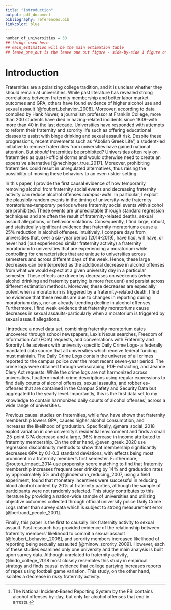 ```yaml
---
title: "Introduction"
output: pdf_document
bibliography: references.bib
linkcolor: blue
---
```

```r
number_of_universities = 53
## things used here
## main_estimation will be the main estimation table
## leave_one_out is the leave one out figure - side-by-side 1 figure only. 
```


# Introduction

Fraternities are a polarizing college tradition, and it is unclear whether they should remain at universities. While past literature has revealed strong correlations between fraternity membership and better labor market outcomes and GPA, others have found evidence of higher alcohol use and sexual assault [@foubert_behavior_2008]. Moreover, according to data compiled by Hank Nuwer, a journalism professor at Franklin College, more than 200 students have died in hazing-related incidents since 1838--with more than 40 in the last decade. Universities have responded with attempts to reform their fraternity and sorority life such as offering educational classes to assist with binge drinking and sexual assault risk. Despite these progressions, recent movements such as "Abolish Greek Life", a student-led initiative to remove fraternities from universities have gained national attention. But *should* fraternities be prohibited? Universities often rely on fraternities as quasi-official dorms and would otherwise need to create an expensive alternative [@hechinger_true_2017]. Moreover, prohibiting fraternities could result in unregulated alternatives, thus raising the possibility of moving these behaviors to an even riskier setting. 

In this paper, I provide the first causal evidence of how temporarily removing alcohol from fraternity social events and decreasing fraternity activity can reduce alcohol offenses *campus-wide*. In particular, I exploit the plausibly random events in the timing of university-wide fraternity moratoriums--temporary periods where fraternity social events with alcohol are prohibited. These events are unpredictable through standard regression techniques and are often the result of fraternity-related deaths, sexual assault allegations, or behavior violations. Consequently, I find large, robust, and statistically significant evidence that fraternity moratoriums cause a 25% reduction in alcohol offenses. Intuitively, I compare days from universities that, over a six-year period (2014-2019), have had, will have, or never had (but experienced similar fraternity activity) a fraternity moratorium to universities that are experiencing a moratorium while controlling for characteristics that are unique to universities across semesters and across different days of the week. Hence, these large decreases can be interpreted as the additional decrease in alcohol offenses from what we would expect at a given university day in a particular semester. These effects are driven by decreases on weekends (when alcohol drinking and fraternity partying is more frequent) and persist across different estimation methods. Moreover, these decreases are especially potent when a moratorium is triggered by a fraternity-related death. I find no evidence that these results are due to changes in reporting during moratorium days, nor an already-trending decline in alcohol offenses. Furthermore, I find weak evidence that fraternity moratoriums cause decreases in sexual assaults-particularly when a moratorium is triggered by sexual assault allegations. 


I introduce a novel data set, combining fraternity moratorium dates uncovered through school newspapers, Lexis Nexus searches, Freedom of Information Act (FOIA) requests, and conversations with Fraternity and Sorority Life advisers with university-specific Daily Crime Logs- a federally mandated data source that all universities which receive federal funding must maintain. The Daily Crime Logs contain the universe of all crimes reported to the campus police over the most recent seven-year period. The crime logs were obtained through webscraping, PDF extracting, and Jeanne Clery Act requests.  While the crime logs are not harmonized across universities, I pattern-match crime descriptions using regular expressions to find daily counts of alcohol offenses, sexual assaults, and robberies--offenses that are contained in the Campus Safety and Security Data but aggregated to the yearly level. Importantly, this is the first data set to my knowledge to contain harmonized daily counts of alcohol offenses^[The National Incident-Based Reporting System by the FBI contains alcohol offenses by-day, but only for alcohol offenses that end in arrests.] across a wide range of universities.


Previous causal studies on fraternities, while few, have shown that fraternity membership lowers GPA, causes higher alcohol consumption, and increases the likelihood of graduation. Specifically, @mara_social_2018 exploit variation in one university's residential environment and finds a small .25-point GPA decrease and a large, 36% increase in income attributed to fraternity membership. On the other hand, @even_greek_2020 use regression discontinuity methods to show that membership significantly decreases GPA by 0.1-0.3 standard deviations, with effects being most prominent in a fraternity member's first semester. Furthermore, @routon_impact_2014 use propensity score matching to find that fraternity membership increases frequent beer drinking by 14% and graduation rates by approximately 5% and @glindemann_reducing_2007, using a field experiment, found that monetary incentives were successful in reducing blood alcohol content by 20% at fraternity parties, although the sample of participants were not randomly selected. This study contributes to this literature by providing a nation-wide sample of universities and utilizing objective outcomes collected through official university police Daily Crime Logs rather than survey data which is subject to strong measurement error [@bertrand_people_2001]. 

Finally, this paper is the first to causally link fraternity activity to sexual assault. Past research has provided evidence of the relationship between fraternity members' likelihood to commit a sexual assault [@foubert_behavior_2008], and sorority members increased likelihood of reporting being sexually assaulted [@minow_sorority_2009]. However, each of these studies examines only one university and the main analysis is built upon survey data. Although unrelated to fraternity activity,  @lindo_college_2018 most closely resembles this study in empirical strategy and finds causal evidence that college partying increases reports of rapes using football game variation. This study, on the other hand, isolates a decrease in risky fraternity activity.





